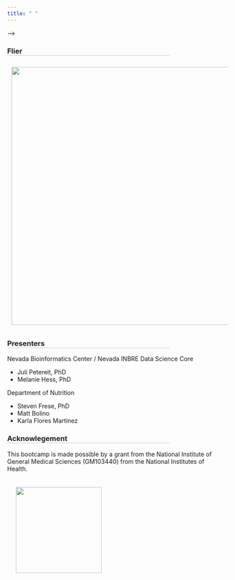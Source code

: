 ```yaml
---
title: " "
---
```


<style><!--Page specific style-->
  h1 {color: #000}
  h2 {color: #111}
  h3 {color: #222; border-bottom: 1px solid #ccc; width: 75%;}
  h4 {color: #666}
  .top {color: #ccc; display: inline-block; padding: 25px 0px 5px 0px;}
</style>

<!-- <img src="media/img/banner_research_computing.png" style="width: 800px; float: top; margin: 20px 20px 20px 20px;"> -->


<!-- <!-- [Flyer](research_day_pdf.html) --> -->

<!-- <span style="font-size: 14pt;">Interested in learning about Research Computing? </span><br> -->
<!-- <span style="font-size: 14pt;">Ever wondered how advanced high performance computing can transform your academic and research pursuits?</span><br> -->
<!-- <span style="font-size: 14pt;">Want to learn how to take advantage of local resources?</span><br> -->

<!-- <div style="text-align: center"><span style="font-size: 14pt;">... then sign up for our **upcoming training event in November. ** </span></div><br> -->

<!-- Discover the power of Pronghorn, the cutting-edge HPC system on UNR's campus that could supercharge your research experience. Join us to embark on your journey from novice to HPC user in no time! -->

<!-- By the end of the workshop, you’ll master the installations of programs using Conda, conquer the HPC scheduler (SLURM) like a pro, write simple bash scripts and converting them to SBATCH submission scripts or SBATCH array scripts to allow for parallel processing. -->

<!-- Don't miss out on this opportunity to level up your HPC skills.  -->

<!-- ## Workshop Overview -->

<!-- ### Introduction & Setup -->

<!-- During the initial session, we will ensure everyone is configured and can successfully access Pronghorn. We'll also delve into the discussion of local computing resources and the group's interest in Research Computing.  -->

<!-- ### Mastering Command-Line Basics & UNIX Fundamentals -->

<!-- Moving on to the second session, our focus will shift towards mastering the UNIX file structure. We'll cover all the fundamental commands required to efficiently navigate, interact with, and manipulate files. -->

<!-- ### Creating Analysis Scripts & Navigating the SLURM Job Scheduler -->

<!-- In the concluding session, our attention will be on interacting with the SLURM job scheduler. The agenda includes hands-on activities starting by testing an analysis on a compute node, followed by scripting for automated analysis execution, and conversion of the script into an SBATCH script for running the analysis on Pronghorn. Additionally, we will cover the process of transferring files to and from Pronghorn. -->

<!-- ## Things to Know -->

<!-- ### Where -->
<!-- This is an in-person event and will be held on UNR's main campus; room information will be shared with accepted applications.  -->
<!-- <br> -->

<!-- ### Who -->
<!-- The workshop’s intended audience are graduate students, but everyone interested in utilizing HPC is welcome to participate - but registration is required, keep on reading.**No prior programming or HPC experience is required.** -->
<!-- <br> -->

<!-- ### When -->

<!-- <br> -->
<!-- <table class="tg"> -->
<!-- <thead> -->
<!--   <tr> -->
<!--     <th>Module</th> -->
<!--     <th>Day</th> -->
<!--     <th>Time</th> -->
<!--   </tr> -->
<!-- </thead> -->
<!-- <tbody> -->
<!--   <tr> -->
<!--     <td>Day 1: Introduction & Setup</td> -->
<!--     <td>Thursday, 11/02/23</td> -->
<!--     <td>3:00pm – 5:00pm</td> -->
<!--   </tr> -->
<!--   <tr> -->
<!--     <td>Day 2: Mastering Command-Line Basics & UNIX Fundamentals</td> -->
<!--     <td>Thursday, 11/09/23</td> -->
<!--     <td>1:30pm – 5:00pm</td> -->
<!--   </tr> -->
<!--   <tr> -->
<!--     <td>Day 3: Creating Analysis Scripts & Navigating the SLURM Job Scheduler</td> -->
<!--     <td>Thursday, 11/16/23</td> -->
<!--     <td>1:30pm – 5:00pm</td> -->
<!--   </tr> -->

<!-- </tbody> -->
<!-- </table> -->
<!-- <br> -->

<!-- ### Interested -->
<!-- Space is limited and confirmation of participation will be required. Registration is due by **October 31st, 2023**. Late application might be considered if space is available. -->

<!-- <div style="text-align: center"><span style="font-size: 14pt;"><a href="https://nvideaoffice.formstack.com/forms/researchcomputing">Click HERE to Register for the Workshop</a> </span></div> -->

<!-- <br> -->

<!-- In addition to the registration you need to complete  onboard with UNR's HPC pronghorn system.  -->

<!-- <div style="text-align: center"><span style="font-size: 14pt;"><a href="https://nevada.formstack.com/forms/high_performance_computing_application">Click HERE to Complete HPC Onboarding Form</a> </span></div> -->

<!-- <br> -->

<!-- Questions?? Reach out at any time, email nbc_training@unr.edu or call (775) 784-4359. -->

### Flier

<div style="text-align: center"><img src="media/img/Flier_Microbiome_2024-07.png" style="width: 600px; float: center; margin: 10px 10px 10px 10px;"/></div>

### Presenters
Nevada Bioinformatics Center / Nevada INBRE Data Science Core

 - Juli Petereit, PhD 
 - Melanie Hess, PhD

Department of Nutrition

 - Steven Frese, PhD
 - Matt Bolino
 - Karla Flores Martinez

### Acknowlegement
This bootcamp is made possible by a grant from the National Institute of General Medical Sciences (GM103440) from the National Institutes of Health.

<img src="media/img/NVINBRE-logo.jpg" style="width: 200px; float: center; margin: 20px 20px 20px 20px;">
